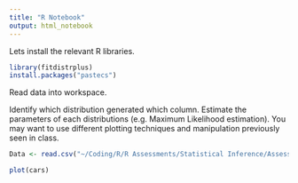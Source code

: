 ---
title: "R Notebook"
output: html_notebook
---
Lets install the relevant R libraries.

```{r}
library(fitdistrplus)
install.packages("pastecs")

```
Read data into workspace.

Identify which distribution generated which column. 
Estimate the parameters of each distributions (e.g. Maximum Likelihood estimation). 
You may want to use different plotting techniques and manipulation previously seen in class.

```{r}
Data <- read.csv("~/Coding/R/R Assessments/Statistical Inference/Assessment 1/R_assessment1_data.csv")

```



```{r}
plot(cars)
```

